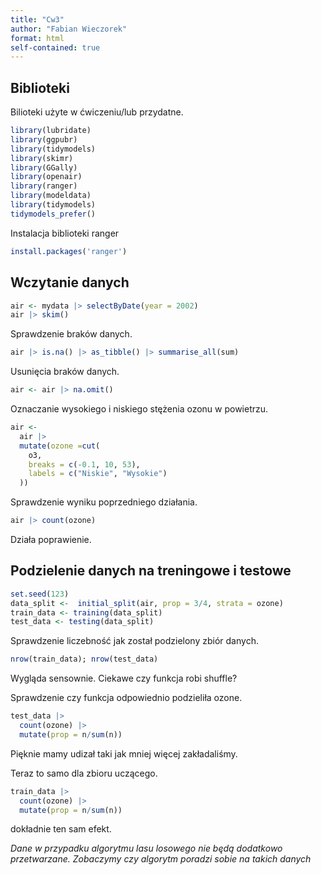 ```yaml
---
title: "Cw3"
author: "Fabian Wieczorek"
format: html
self-contained: true
---
```


## Biblioteki

Bilioteki użyte w ćwiczeniu/lub przydatne.

```r
library(lubridate)
library(ggpubr)
library(tidymodels) 
library(skimr) 
library(GGally) 
library(openair) 
library(ranger)
library(modeldata)
library(tidymodels)
tidymodels_prefer()
```
Instalacja biblioteki ranger
```r
install.packages('ranger')
```
## Wczytanie danych

```r
air <- mydata |> selectByDate(year = 2002)
air |> skim()
```

Sprawdzenie braków danych.

```r
air |> is.na() |> as_tibble() |> summarise_all(sum)
```
Usunięcia braków danych.

```r
air <- air |> na.omit()
```

Oznaczanie wysokiego i niskiego stężenia ozonu w powietrzu.

```r
air <- 
  air |> 
  mutate(ozone =cut(
    o3,
    breaks = c(-0.1, 10, 53),
    labels = c("Niskie", "Wysokie")
  ))
```

Sprawdzenie wyniku poprzedniego działania.

```r
air |> count(ozone)
```

Działa poprawienie.

## Podzielenie danych na treningowe i testowe

```r
set.seed(123)
data_split <-  initial_split(air, prop = 3/4, strata = ozone)
train_data <- training(data_split)
test_data <- testing(data_split)
```

Sprawdzenie liczebność jak został podzielony zbiór danych.

```r
nrow(train_data); nrow(test_data)
```

Wygląda sensownie. Ciekawe czy funkcja robi shuffle?

Sprawdzenie czy funkcja odpowiednio podzieliła ozone.

```r
test_data |> 
  count(ozone) |> 
  mutate(prop = n/sum(n))
```

Pięknie mamy udizał taki jak mniej więcej zakładaliśmy.

Teraz to samo dla zbioru uczącego.

```r
train_data |> 
  count(ozone) |> 
  mutate(prop = n/sum(n))
```
dokładnie ten sam efekt.

*Dane w przypadku algorytmu lasu losowego nie będą dodatkowo przetwarzane. Zobaczymy czy algorytm poradzi sobie na takich danych*










